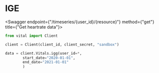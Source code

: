 
# IGE

<Swagger endpoint={"/timeseries/{user_id}/{resource}"} method={"get"} title={"Get heartrate data"}>

```python
from vital import Client

client = Client(client_id, client_secret, "sandbox")

data = client.Vitals.igg(user_id=*,
        start_date="2020-01-01",
        end_date="2021-01-01"
        )
```

</Swagger>
